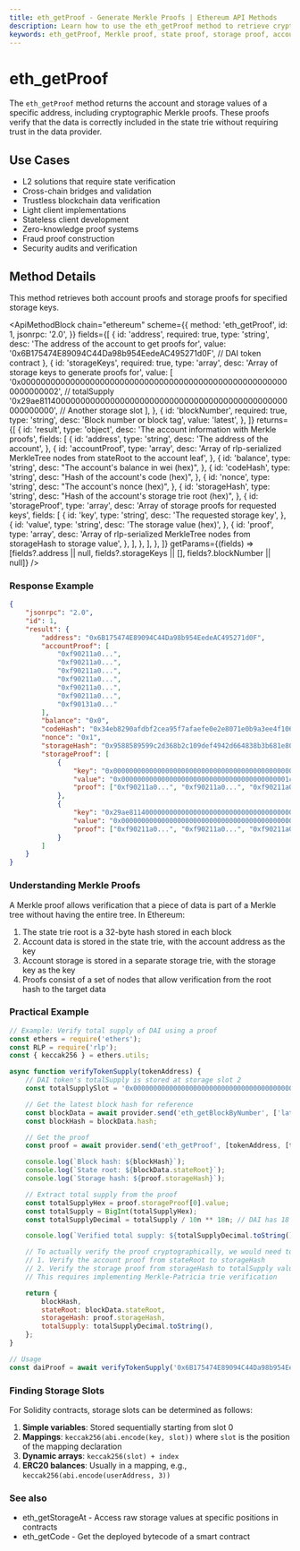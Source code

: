 ```yaml
---
title: eth_getProof - Generate Merkle Proofs | Ethereum API Methods
description: Learn how to use the eth_getProof method to retrieve cryptographic proofs for account and storage data on the Ethereum blockchain. Includes verification examples.
keywords: eth_getProof, Merkle proof, state proof, storage proof, account verification, Ethereum verification, state trie
---
```


# eth_getProof

The `eth_getProof` method returns the account and storage values of a specific address, including cryptographic Merkle proofs. These proofs verify that the data is correctly included in the state trie without requiring trust in the data provider.

## Use Cases

- L2 solutions that require state verification
- Cross-chain bridges and validation
- Trustless blockchain data verification
- Light client implementations
- Stateless client development
- Zero-knowledge proof systems
- Fraud proof construction
- Security audits and verification

## Method Details

This method retrieves both account proofs and storage proofs for specified storage keys.

<ApiMethodBlock
	chain="ethereum"
	scheme={{
		method: 'eth_getProof',
		id: 1,
		jsonrpc: '2.0',
	}}
	fields={[
		{
			id: 'address',
			required: true,
			type: 'string',
			desc: 'The address of the account to get proofs for',
			value: '0x6B175474E89094C44Da98b954EedeAC495271d0F', // DAI token contract
		},
		{
			id: 'storageKeys',
			required: true,
			type: 'array',
			desc: 'Array of storage keys to generate proofs for',
			value: [
				'0x0000000000000000000000000000000000000000000000000000000000000002', // totalSupply
				'0x29ae811400000000000000000000000000000000000000000000000000000000', // Another storage slot
			],
		},
		{
			id: 'blockNumber',
			required: true,
			type: 'string',
			desc: 'Block number or block tag',
			value: 'latest',
		},
	]}
	returns={[
		{
			id: 'result',
			type: 'object',
			desc: 'The account information with Merkle proofs',
			fields: [
				{
					id: 'address',
					type: 'string',
					desc: 'The address of the account',
				},
				{
					id: 'accountProof',
					type: 'array',
					desc: 'Array of rlp-serialized MerkleTree nodes from stateRoot to the account leaf',
				},
				{
					id: 'balance',
					type: 'string',
					desc: "The account's balance in wei (hex)",
				},
				{
					id: 'codeHash',
					type: 'string',
					desc: "Hash of the account's code (hex)",
				},
				{
					id: 'nonce',
					type: 'string',
					desc: "The account's nonce (hex)",
				},
				{
					id: 'storageHash',
					type: 'string',
					desc: "Hash of the account's storage trie root (hex)",
				},
				{
					id: 'storageProof',
					type: 'array',
					desc: 'Array of storage proofs for requested keys',
					fields: [
						{
							id: 'key',
							type: 'string',
							desc: 'The requested storage key',
						},
						{
							id: 'value',
							type: 'string',
							desc: 'The storage value (hex)',
						},
						{
							id: 'proof',
							type: 'array',
							desc: 'Array of rlp-serialized MerkleTree nodes from storageHash to storage value',
						},
					],
				},
			],
		},
	]}
	getParams={(fields) => [fields?.address || null, fields?.storageKeys || [], fields?.blockNumber || null]}
/>

### Response Example

```json
{
	"jsonrpc": "2.0",
	"id": 1,
	"result": {
		"address": "0x6B175474E89094C44Da98b954EedeAC495271d0F",
		"accountProof": [
			"0xf90211a0...",
			"0xf90211a0...",
			"0xf90211a0...",
			"0xf90211a0...",
			"0xf90211a0...",
			"0xf90211a0...",
			"0xf90131a0..."
		],
		"balance": "0x0",
		"codeHash": "0x34eb8290afdbf2cea95f7afaefe0e2e8071e0b9a3ee4f106c8f3b6a45663e05d",
		"nonce": "0x1",
		"storageHash": "0x9588589599c2d368b2c109def4942d664838b3b681e80898fae7d2d140fe6a4c",
		"storageProof": [
			{
				"key": "0x0000000000000000000000000000000000000000000000000000000000000002",
				"value": "0x000000000000000000000000000000000000000001cc3c3beb2aa7ced800000",
				"proof": ["0xf90211a0...", "0xf90211a0...", "0xf90211a0...", "0xf90211a0..."]
			},
			{
				"key": "0x29ae811400000000000000000000000000000000000000000000000000000000",
				"value": "0x0000000000000000000000000000000000000000000000000000000000000001",
				"proof": ["0xf90211a0...", "0xf90211a0...", "0xf90211a0...", "0xf90211a0..."]
			}
		]
	}
}
```

### Understanding Merkle Proofs

A Merkle proof allows verification that a piece of data is part of a Merkle tree without having the entire tree. In Ethereum:

1. The state trie root is a 32-byte hash stored in each block
2. Account data is stored in the state trie, with the account address as the key
3. Account storage is stored in a separate storage trie, with the storage key as the key
4. Proofs consist of a set of nodes that allow verification from the root hash to the target data

### Practical Example

```javascript
// Example: Verify total supply of DAI using a proof
const ethers = require('ethers');
const RLP = require('rlp');
const { keccak256 } = ethers.utils;

async function verifyTokenSupply(tokenAddress) {
	// DAI token's totalSupply is stored at storage slot 2
	const totalSupplySlot = '0x0000000000000000000000000000000000000000000000000000000000000002';

	// Get the latest block hash for reference
	const blockData = await provider.send('eth_getBlockByNumber', ['latest', false]);
	const blockHash = blockData.hash;

	// Get the proof
	const proof = await provider.send('eth_getProof', [tokenAddress, [totalSupplySlot], 'latest']);

	console.log(`Block hash: ${blockHash}`);
	console.log(`State root: ${blockData.stateRoot}`);
	console.log(`Storage hash: ${proof.storageHash}`);

	// Extract total supply from the proof
	const totalSupplyHex = proof.storageProof[0].value;
	const totalSupply = BigInt(totalSupplyHex);
	const totalSupplyDecimal = totalSupply / 10n ** 18n; // DAI has 18 decimals

	console.log(`Verified total supply: ${totalSupplyDecimal.toString()} DAI`);

	// To actually verify the proof cryptographically, we would need to:
	// 1. Verify the account proof from stateRoot to storageHash
	// 2. Verify the storage proof from storageHash to totalSupply value
	// This requires implementing Merkle-Patricia trie verification

	return {
		blockHash,
		stateRoot: blockData.stateRoot,
		storageHash: proof.storageHash,
		totalSupply: totalSupplyDecimal.toString(),
	};
}

// Usage
const daiProof = await verifyTokenSupply('0x6B175474E89094C44Da98b954EedeAC495271d0F');
```

### Finding Storage Slots

For Solidity contracts, storage slots can be determined as follows:

1. **Simple variables**: Stored sequentially starting from slot 0
2. **Mappings**: `keccak256(abi.encode(key, slot))` where `slot` is the position of the mapping declaration
3. **Dynamic arrays**: `keccak256(slot) + index`
4. **ERC20 balances**: Usually in a mapping, e.g., `keccak256(abi.encode(userAddress, 3))`

### See also

- <Link to="/docs/ethereum/core-methods/eth_getStorageAt" title="Access raw contract storage data">eth_getStorageAt</Link> - Access raw storage values at specific positions in contracts
- <Link to="/docs/ethereum/core-methods/eth_getCode" title="Retrieve contract bytecode">eth_getCode</Link> - Get the deployed bytecode of a smart contract
